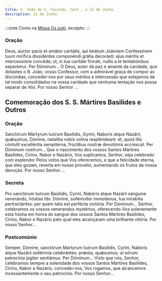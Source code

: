 ```yaml
---
title: S. João de S. Facundo, Conf., a 12 de Junho
description: 12 de Junho
---
```


:::note
Como na [Missa Os justi](/missal/comum/14confessoresnaopontifices1), excepto:
:::

### Oração

<div class="side-by-side not-content">
  <span>
    Deus, auctor pacis et amátor caritátis, qui beátum Joánnem Confessórem tuum mirífica dissidéntes
    componéndi grátia decorásti: ejus méritis et intercessióne concéde; ut, in tua caritáte firmáti,
    nullis a te tentatiónibus separémur. Per Dóminum...
  </span>
  <span>
    Ó Deus, autor da paz e amante da caridade, que dotastes o B. João, vosso Confessor, com a
    admirável graça de compor as discórdias, concedei-nos por seus méritos e intercessão que
    estejamos de tal modo consolidados na vossa caridade que nenhuma tentação nos possa separar de
    Vós. Por nosso Senhor ...
  </span>
</div>

## Comemoração dos S. S. Mártires Basilides e Outros

### Oração

<div class="side-by-side not-content">
  <span>
    Sanctórum Mártyrum tuórum Basílidis, Gyrini, Naboris atque Nazárii, quǽsumus, Dómine, natalítia
    nobis votíva respléndeant: et, quod illis cóntulit excelléntia sempitérna, frúctibus nostræ
    devotiónis accréscat. Per Dóminum nostrum...
  </span>
  <span>
    Que o nascimento dos vossos Santos Mártires Basilides, Cirino, Nabor e Nazário, Vos suplicamos,
    Senhor, seja celebrado com esplendor Pelos votos que Vos oferecemos, e que a felicidade eterna,
    que eles gozam, reverta em nosso proveito, aumentando os frutos da nossa devoção. Por nosso
    Senhor ...
  </span>
</div>

### Secreta

<div class="side-by-side not-content">
  <span>
    Pro sanctórum tuórum Basílidis, Cyrini, Nabóris atque Nazárii sánguine venerándo, hóstias tibi.
    Dómine, sollémniter immolámus, tua mirabília pertractántes: per quem talis est perfécta
    victória. Per Dóminum...
  </span>
  <span>
    Senhor, celebramos os vossos venerandos mystérios, oferecendo-Vos solenemente esta hóstia em
    honra do sangue dos vossos Santos Mártires Basilides, Cirino, Nabor e Nazário pelo qual eles
    alcançaram uma brilhante vitória. Por nosso Senhor...
  </span>
</div>

### Postcomúnio

<div class="side-by-side not-content">
  <span>
    Semper, Dómine, sanctórum Martyrum tuórum Basílidis, Cyríni, Nabóris atque Nazárii sollémnia
    celebrántes: præsta, quǽsumus; ut eórum patrocínia júgiter sentiámus. Per Dóminum...
  </span>
  <span>
    Visto que nós, Senhor, celebramos sempre a solenidade dos vossos Santos Mártires Basilides,
    Cirino, Nabor e Nazário, concedei-nos, Vos rogamos, que alcancemos incessantemente o seu
    patrocínio. Por nosso Senhor...
  </span>
</div>
